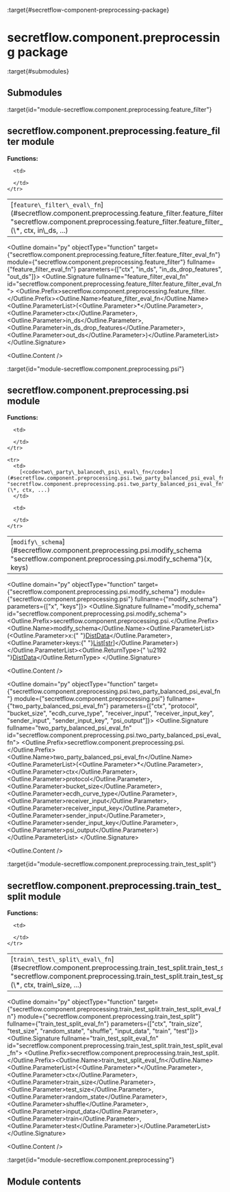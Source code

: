:target{#secretflow-component-preprocessing-package}

# secretflow\.component.preprocessing package

:target{#submodules}

## Submodules

:target{id="module-secretflow.component.preprocessing.feature_filter"}

## secretflow\.component.preprocessing.feature\_filter module

<strong>Functions:</strong>

<table>
  <tbody>
    <tr>
      <td>
        [<code>feature\_filter\_eval\_fn</code>](#secretflow.component.preprocessing.feature_filter.feature_filter_eval_fn "secretflow.component.preprocessing.feature_filter.feature_filter_eval_fn")(\*, ctx, in\_ds, ...)
      </td>

      <td>

      </td>
    </tr>
  </tbody>
</table>

<Outline domain="py" objectType="function" target={"secretflow.component.preprocessing.feature_filter.feature_filter_eval_fn"} module={"secretflow.component.preprocessing.feature_filter"} fullname={"feature_filter_eval_fn"} parameters={["ctx", "in_ds", "in_ds_drop_features", "out_ds"]}>
  <Outline.Signature fullname="feature_filter_eval_fn" id="secretflow.component.preprocessing.feature_filter.feature_filter_eval_fn">
    <Outline.Prefix>secretflow\.component.preprocessing.feature\_filter.</Outline.Prefix><Outline.Name>feature\_filter\_eval\_fn</Outline.Name><Outline.ParameterList><span>(</span><Outline.Parameter><span>\*</span></Outline.Parameter>, <Outline.Parameter><span className="name">ctx</span></Outline.Parameter>, <Outline.Parameter><span className="name">in\_ds</span></Outline.Parameter>, <Outline.Parameter><span className="name">in\_ds\_drop\_features</span></Outline.Parameter>, <Outline.Parameter><span className="name">out\_ds</span></Outline.Parameter><span>)</span></Outline.ParameterList>
  </Outline.Signature>

  <Outline.Content />
</Outline>

:target{id="module-secretflow.component.preprocessing.psi"}

## secretflow\.component.preprocessing.psi module

<strong>Functions:</strong>

<table>
  <tbody>
    <tr>
      <td>
        [<code>modify\_schema</code>](#secretflow.component.preprocessing.psi.modify_schema "secretflow.component.preprocessing.psi.modify_schema")(x, keys)
      </td>

      <td>

      </td>
    </tr>

    <tr>
      <td>
        [<code>two\_party\_balanced\_psi\_eval\_fn</code>](#secretflow.component.preprocessing.psi.two_party_balanced_psi_eval_fn "secretflow.component.preprocessing.psi.two_party_balanced_psi_eval_fn")(\*, ctx, ...)
      </td>

      <td>

      </td>
    </tr>
  </tbody>
</table>

<Outline domain="py" objectType="function" target={"secretflow.component.preprocessing.psi.modify_schema"} module={"secretflow.component.preprocessing.psi"} fullname={"modify_schema"} parameters={["x", "keys"]}>
  <Outline.Signature fullname="modify_schema" id="secretflow.component.preprocessing.psi.modify_schema">
    <Outline.Prefix>secretflow\.component.preprocessing.psi.</Outline.Prefix><Outline.Name>modify\_schema</Outline.Name><Outline.ParameterList><span>(</span><Outline.Parameter><span className="name">x</span><span>:</span><span>{" "}</span><span className="name">[DistData](secretflow.protos.protos.component.mdx#secretflow.protos.component.data_pb2.DistData "secretflow.protos.component.data_pb2.DistData")</span></Outline.Parameter>, <Outline.Parameter><span className="name">keys</span><span>:</span><span>{" "}</span><span className="name">[List](https://docs.python.org/3/library/typing.html#typing.List "(in Python v3.11)")<span>\[</span>[str](https://docs.python.org/3/library/stdtypes.html#str "(in Python v3.11)")<span>]</span></span></Outline.Parameter><span>)</span></Outline.ParameterList><Outline.ReturnType><span>{" \u2192 "}</span>[DistData](secretflow.protos.protos.component.mdx#secretflow.protos.component.data_pb2.DistData "secretflow.protos.component.data_pb2.DistData")</Outline.ReturnType>
  </Outline.Signature>

  <Outline.Content />
</Outline>

<Outline domain="py" objectType="function" target={"secretflow.component.preprocessing.psi.two_party_balanced_psi_eval_fn"} module={"secretflow.component.preprocessing.psi"} fullname={"two_party_balanced_psi_eval_fn"} parameters={["ctx", "protocol", "bucket_size", "ecdh_curve_type", "receiver_input", "receiver_input_key", "sender_input", "sender_input_key", "psi_output"]}>
  <Outline.Signature fullname="two_party_balanced_psi_eval_fn" id="secretflow.component.preprocessing.psi.two_party_balanced_psi_eval_fn">
    <Outline.Prefix>secretflow\.component.preprocessing.psi.</Outline.Prefix><Outline.Name>two\_party\_balanced\_psi\_eval\_fn</Outline.Name><Outline.ParameterList><span>(</span><Outline.Parameter><span>\*</span></Outline.Parameter>, <Outline.Parameter><span className="name">ctx</span></Outline.Parameter>, <Outline.Parameter><span className="name">protocol</span></Outline.Parameter>, <Outline.Parameter><span className="name">bucket\_size</span></Outline.Parameter>, <Outline.Parameter><span className="name">ecdh\_curve\_type</span></Outline.Parameter>, <Outline.Parameter><span className="name">receiver\_input</span></Outline.Parameter>, <Outline.Parameter><span className="name">receiver\_input\_key</span></Outline.Parameter>, <Outline.Parameter><span className="name">sender\_input</span></Outline.Parameter>, <Outline.Parameter><span className="name">sender\_input\_key</span></Outline.Parameter>, <Outline.Parameter><span className="name">psi\_output</span></Outline.Parameter><span>)</span></Outline.ParameterList>
  </Outline.Signature>

  <Outline.Content />
</Outline>

:target{id="module-secretflow.component.preprocessing.train_test_split"}

## secretflow\.component.preprocessing.train\_test\_split module

<strong>Functions:</strong>

<table>
  <tbody>
    <tr>
      <td>
        [<code>train\_test\_split\_eval\_fn</code>](#secretflow.component.preprocessing.train_test_split.train_test_split_eval_fn "secretflow.component.preprocessing.train_test_split.train_test_split_eval_fn")(\*, ctx, train\_size, ...)
      </td>

      <td>

      </td>
    </tr>
  </tbody>
</table>

<Outline domain="py" objectType="function" target={"secretflow.component.preprocessing.train_test_split.train_test_split_eval_fn"} module={"secretflow.component.preprocessing.train_test_split"} fullname={"train_test_split_eval_fn"} parameters={["ctx", "train_size", "test_size", "random_state", "shuffle", "input_data", "train", "test"]}>
  <Outline.Signature fullname="train_test_split_eval_fn" id="secretflow.component.preprocessing.train_test_split.train_test_split_eval_fn">
    <Outline.Prefix>secretflow\.component.preprocessing.train\_test\_split.</Outline.Prefix><Outline.Name>train\_test\_split\_eval\_fn</Outline.Name><Outline.ParameterList><span>(</span><Outline.Parameter><span>\*</span></Outline.Parameter>, <Outline.Parameter><span className="name">ctx</span></Outline.Parameter>, <Outline.Parameter><span className="name">train\_size</span></Outline.Parameter>, <Outline.Parameter><span className="name">test\_size</span></Outline.Parameter>, <Outline.Parameter><span className="name">random\_state</span></Outline.Parameter>, <Outline.Parameter><span className="name">shuffle</span></Outline.Parameter>, <Outline.Parameter><span className="name">input\_data</span></Outline.Parameter>, <Outline.Parameter><span className="name">train</span></Outline.Parameter>, <Outline.Parameter><span className="name">test</span></Outline.Parameter><span>)</span></Outline.ParameterList>
  </Outline.Signature>

  <Outline.Content />
</Outline>

:target{id="module-secretflow.component.preprocessing"}

## Module contents

